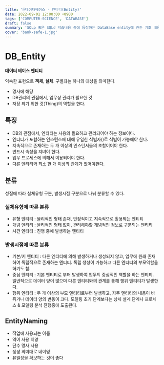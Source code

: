 ```yaml
---
title: '🗄️데이터베이스 - 엔티티(Entity)'
date: 2022-09-01 12:00:00 +0900
tags: ['COMPUTER-SCIENCE', 'DATABASE']
draft: false
summary: 'SQLp 혹은 SQLd 학습내용 중에 등장하는 DataBase entity에 관한 기초 내용들 정리'
cover: 'bank-safe-1.jpg'
---
```


# DB_Entity

**데이터 베이스 엔티티**

익숙한 표현으로 **객체**, **실체**. 구별되는 하나의 대상을 의미한다.
- 명사에 해당
- DB관리의 관점에서, 업무상 관리가 필요한 것
- 저장 되기 위한 것(Thing)의 역할을 한다.

## 특징
- DB의 관점에서, 엔티티는 사용의 필요하고 관리되어야 하는 정보이다.
- 엔티티가 포함하는 인스턴스에 대해 유일한 식별자()로 식별이 가능해야 한다.
- 지속적으로 존재하는 두 개 이상의 인스턴서들의 조합이어야 한다.
- 반드시 속성을 지녀야 한다.
- 업무 프로세스에 의해서 이용되어야 한다.
- 다른 엔티티와 최소 한 개 이상의 관계가 있어야한다.

## 분류
성질에 따라 실체유형 구분, 발생시점 구분으로 나눠 분류할 수 있다.

### 실체유형에 따른 분류
- 유형 엔티티 : 물리적인 형태 존재, 안정적이고 지속적으로 활용되는 엔티티
- 개념 엔티티 : 물리적인 형태 없이, 관리해야할 개념적인 정보로 구분되는 엔티티
- 사건 엔티티 : 진행 중에 발생하는 엔티티

### 발생시점에 따른 분류
- 기본/키 엔티티 : 다른 엔티티에 의해 발생하거나 생성되지 않고, 업무에 원래 존재하여 독립적으로 존재하는 엔티티. 독립 생성이 가능하고 다른 엔티티의 부모역할을 하기도 함.
- 중심 엔티티 : 기본 엔티티로 부터 발생하여 업무의 중심적인 역할을 하는 엔티티. 일반적으로 데이터 양이 많으며 다른 엔티티와의 관계를 통해 행위 엔티티가 발생한다.
- 행위 엔티티 : 두 개 이상의 부모 엔티티로부터 발생하고, 자주 엔티티의 내용이 바뀌거나 데이터 양의 변동이 크다. 모델링 초기 단계보다는 상세 설계 단계나 프로세스 & 모델링 분석 진행중에 도출된다.

## EntityNaming
- 작업에 사용되는 이름
- 약어 사용 지양
- 단수 명사 사용
- 생성 의미대로 네이밍
- 유일성을 확보하는 것이 좋다